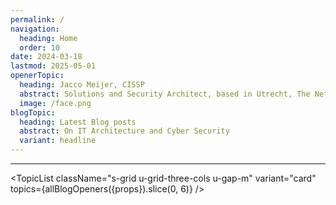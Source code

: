 ```yaml
---
permalink: /
navigation:
  heading: Home
  order: 10
date: 2024-03-18
lastmod: 2025-05-01
openerTopic:
  heading: Jacco Meijer, CISSP
  abstract: Solutions and Security Architect, based in Utrecht, The Netherlands
  image: /face.png
blogTopic:
  heading: Latest Blog posts
  abstract: On IT Architecture and Cyber Security
  variant: headline
---
```



<Topic variant="profile" topic={props.openerTopic} heading-element="h1" />

---

<Topic variant="profile" topic={props.blogTopic} />

<TopicList
  className="s-grid u-grid-three-cols u-gap-m"
  variant="card"
  topics={allBlogOpeners({props}).slice(0, 6)}
/>
